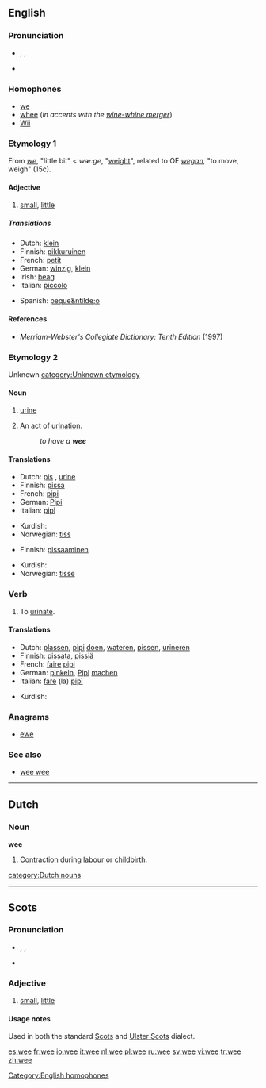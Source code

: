 {{wikipedia}}
==English==

===Pronunciation===
*{{AHD|wē}}, {{IPA|/wiː/}}, {{SAMPA|/wi:/}}
*{{audio|en-us-wee.ogg|Audio (US)}}
*:{{rhymes|iː}}

===Homophones===
*[[we]]
*[[whee]] (''in accents with the [[wine-whine merger]]'')
*[[w:Wii|Wii]]
[[Category:English homophones]]

===Etymology 1===
From {{ME.}} ''[[we]]'', "little bit" < {{OE.}}  ''wæ:ge'', "[[weight]]", related to OE ''[[wegan]],'' "to move, weigh" (15c).

====Adjective====
{{en-adj|weer|weest}}

# {{Scottish}} [[small]], [[little]]

=====Translations=====
{{trans-top|small, little}}
*Dutch: [[klein]]
*Finnish: [[pikkuruinen]]
*French: [[petit]]
*German: [[winzig]], [[klein]]
*Irish: [[beag]]
*Italian: [[piccolo]]
{{trans-mid}}
*Spanish: [[peque&ntilde;o]]
{{trans-bottom}}

====References====
*''Merriam-Webster's Collegiate Dictionary: Tenth Edition'' (1997)

===Etymology 2===
Unknown [[category:Unknown etymology]]

====Noun====
{{en-noun|-}}

# {{context|colloquial|uncountable}} [[urine]]
# {{context|colloquial}} An act of [[urination]].
#:''to have a '''wee'''''

====Translations====
{{trans-top|urine}}
*Dutch: [[pis]] {{m}}, [[urine]] {{f}}
*Finnish: [[pissa]]
*French: [[pipi]] {{m}}
*German: [[Pipi]] {{n}}
*Italian: [[pipì]] {{f}}
{{trans-mid}}
*Kurdish: {{KUchar|[[میز]]}}
*Norwegian: [[tiss]] {{n}}
{{trans-bottom}}

{{trans-top|act of urination}}
*Finnish: [[pissaaminen]]
{{trans-mid}}
*Kurdish: {{KUchar|[[میز کردن]]}}
*Norwegian: [[tisse]]
{{trans-bottom}}

===Verb===
{{en-verb|wees|weeing|weed|weed}}

# {{colloquial}} To [[urinate]].

====Translations====
{{trans-top|to urinate}}
*Dutch: [[plassen]], [[pipi]] [[doen]], [[wateren]], [[pissen]], [[urineren]]
*Finnish: [[pissata]], [[pissiä]]
*French: [[faire]] [[pipi]]
*German: [[pinkeln]], [[Pipi]] [[machen]]
*Italian: [[fare]] (la) [[pipì]]
{{trans-mid}}
*Kurdish: {{KUchar|[[میز کردن]]}}
{{trans-bottom}}

===Anagrams===
*[[ewe]]

===See also===
*[[wee wee]]

----

==Dutch==

===Noun===
'''wee''' {{f}}

# [[contraction|Contraction]] during [[labour]] or [[childbirth]].

[[category:Dutch nouns]]

----

==Scots==

===Pronunciation===
*{{AHD|wē}}, {{IPA|/wiː/}}, {{SAMPA|/wi:/}}
*{{audio|en-us-wee.ogg|Audio (US)}}

===Adjective===
{{sco-adj}}

# [[small]], [[little]]

====Usage notes====
Used in both the standard [[Scots]] and [[Ulster Scots]] dialect.

[[es:wee]]
[[fr:wee]]
[[io:wee]]
[[it:wee]]
[[nl:wee]]
[[pl:wee]]
[[ru:wee]]
[[sv:wee]]
[[vi:wee]]
[[tr:wee]]
[[zh:wee]]